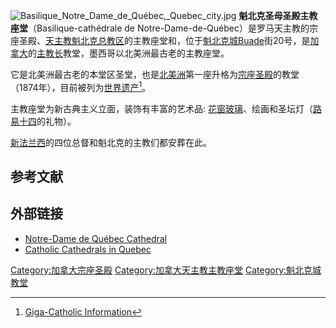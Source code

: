 {{Infobox church
| name                   = 魁北克圣母圣殿主教座堂
| image                  = Basilique-Cathédrale Notre-Dame Québec.JPG
| location               = [[魁北克城|魁北克城]] 
| country                = [[加拿大|加拿大]]
| denomination           = [[罗马天主教|罗马天主教]]
| founded date           = 1647年 
}}
[[File:Basilique_Notre_Dame_de_Québec,_Quebec_city.jpg|thumb]]
'''魁北克圣母圣殿主教座堂'''（Basilique-cathédrale de Notre-Dame-de-Québec）是罗马天主教的宗座圣殿、[[天主教魁北克总教区|天主教魁北克总教区]]的主教座堂和，位于[[魁北克城|魁北克城]]Buade街20号，是[[加拿大|加拿大]]的[[主教长|主教长]]教堂，墨西哥以北美洲最古老的主教座堂。

它是北美洲最古老的本堂区圣堂，也是[[北美洲|北美洲]]第一座升格为[[宗座圣殿|宗座圣殿]]的教堂（1874年），目前被列为[[世界遗产|世界遗产]]<ref>[http://www.gcatholic.org/churches/data/whsCA.htm Giga-Catholic Information]</ref>。

主教座堂为新古典主义立面，装饰有丰富的艺术品: [[花窗玻璃|花窗玻璃]]、绘画和圣坛灯（[[路易十四|路易十四]]的礼物）。 

[[新法兰西|新法兰西]]的四位总督和魁北克的主教们都安葬在此。

==参考文献==
<references/>

==外部链接==
* [https://web.archive.org/web/20110426131652/http://www.patrimoine-religieux.com/patrimoine_fr.asp?no=22023 Notre-Dame de Québec Cathedral]
* [http://www.showbeyond.com/show/view?sid=1058ed347f67ca6ecfdac9d3f3838127 Catholic Cathedrals in Quebec]

[[Category:加拿大宗座圣殿|Category:加拿大宗座圣殿]]
[[Category:加拿大天主教主教座堂|Category:加拿大天主教主教座堂]]
[[Category:魁北克城教堂|Category:魁北克城教堂]]